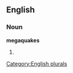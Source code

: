 
==English==

===Noun===
'''megaquakes'''

# {{plural of|[[megaquake]]}}

[[Category:English plurals]]